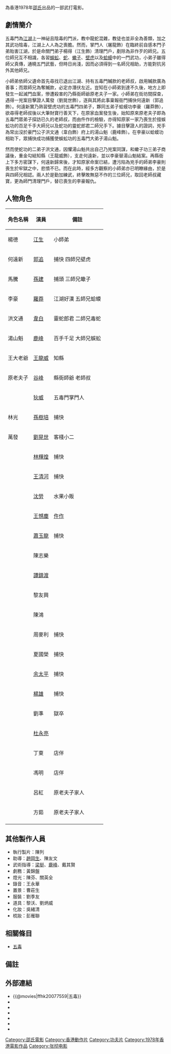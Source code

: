{{Infobox Film
| name               = 五毒
| original_name      = ''{{lang|en|The Five Venoms}}''<br>''{{lang|en|Five Deadly Venoms}}''
| image              = The Five Venoms.jpg
| image_size         = 
| caption            = 
| director           = [[張徹|張徹]]
| producer           = [[邵仁枚|邵仁枚]]
| producer_2         = [[方逸華|方逸華]]
| writer             = [[張徹|張徹]] <br> [[倪匡|倪匡]]
| narrator           = 
| starring           = [[江生|江生]] <br> [[郭追|郭追]] <br> [[羅莽|羅莽]] <br> [[孫建|孫建]] <br> [[韋白|韋白]] <br> [[鹿峰|鹿峰]]
| music              = [[陳勳奇|陳永煜]]
| cinematography     = [[龔幕鐸|龔幕鐸]] <br> [[曹惠琪|曹惠琪]]
| editing            = [[姜興隆|姜興隆]]
| production_company = [[邵氏公司|邵氏兄弟（香港）有限公司]]
| distributor        = [[邵氏公司|邵氏兄弟（香港）有限公司]]
| released           = {{HKG-1959}}：{{film date|1978|8|12}}<ref name="t001">[http://www.angelfire.com/home/bobic/HK_Movies/HK/hk1978c-b5.htm 香港電影票房 1978 〔華語電影〕]，〈香港電影票房全紀錄〉</ref><br>{{GRE}}：{{start date|1979|11|26}}
| runtime            = 97 分鐘
| country            = {{英屬香港電影}}
| language           = 粵語
| budget             = 
| gross              = HK $1,814,609<ref name="t001" />
| preceded_by        = 
| followed_by        = 
| website            = 
| amg_id             = 1:125552
| imdb_id            = tt0077559
}}

{{engname|《五毒》|''The Five Venoms''}}為香港1978年[[邵氏公司|邵氏]]出品的一部武打電影。

== 劇情簡介 ==

五毒門為[[江湖|江湖]]上一神祕且陰毒的門派，教中龍蛇混雜，教徒也並非全為善類，加之其武功陰毒，江湖上人人為之喪膽。然而，掌門人（屠龍飾）在臨終前自感本門子弟貽害江湖，於是命關門弟子楊得（江生飾）清理門戶，剷除為非作歹的師兄。五位師兄互不相識，各習[[蜈蚣|蜈蚣]]、[[蛇|蛇]]、[[蠍子|蠍子]]、[[壁虎|壁虎]]以及[[蛤蟆|蛤蟆]]中的一門武功，小弟子雖得師父真傳，通曉五門武藝，但時日尚淺，因而必須得到一名師兄相助，方能對抗另外其他師兄。

小師弟依師父遺命首先尋找已退出江湖、持有五毒門贓款的老師叔，啟用贓款廣為善事；而眾師兄為奪贓款，必定亦潛伏左近。豈知在小師弟到達不久後，地方上即發生一起滅門血案，慘遭殺害的乃縣衙師爺原老夫子一家。小師弟在街坊間探查，遇得一兇案目擊證人萬發（劉晃世飾），逐與其將此事稟報衙門捕快何遠新（郭追飾）。何遠新實乃熟習壁虎功的五毒門四弟子，夥同五弟子蛤蟆功李豪（羅莽飾），欲尋得老師叔後以大筆財寶行善天下，在原家血案發生後，始知原來原老夫子即為五毒門眾弟子探訪已久的老師叔，而由仵作的檢驗，亦得知原家一家乃喪生於擅蜈蚣功的百足千手大師兄以及蛇功的靈蛇郎君二師兄手下。據目擊證人的證詞，兇手為常出沒於豪門公子洪文通（韋白飾）府上的湯山魁（鹿峰飾）。在李豪以蛤蟆功相助下，眾捕快成功捕獲使蜈蚣功的五毒門大弟子湯山魁。

然而使蛇功的二弟子洪文通，因懼湯山魁共出自己乃兇案同謀，和蠍子功三弟子商議後，重金勾結知縣（王龍威飾），支走何遠新，並以李豪替湯山魁結案。再縣衙上下多方密謀下，何遠新歸來後，才知原家命案已結，遭污陷為兇手的師弟李豪則喪生於牢獄之中，悲憤不已。而在此時，經多方觀察的小師弟亦已明瞭緣由，於是與四師兄相認。兩人於是勤加練武，終擊敗無惡不作的三位師兄，取回老師叔藏寶，更為師門清理門戶，替已喪生的李豪報仇。



== 人物角色 ==
{| class="wikitable" 
|- 
! 角色名稱 || 演員 || 備註
|- 
| 楊德 || [[江生|江生]] || 小師弟
|- 
| 何遠新 || [[郭追|郭追]] || 捕快 四師兄壁虎
|- 
| 馬騰 || [[孫建|孫建]] || 捕頭 三師兄蠍子
|- 
| 李豪 || [[羅莽|羅莽]] || 江湖好漢 五師兄蛤蟆
|- 
| 洪文通 || [[韋白|韋白]] || 靈蛇郎君 二師兄毒蛇
|- 
| 湯山魁 || [[鹿峰|鹿峰]] || 百手千足 大師兄蜈蚣
|- 
| 王大老爺 || [[王龍威|王龍威]] || 知縣
|- 
| 原老夫子 || [[谷峰|谷峰]] || 縣衙師爺 老師叔
|- 
|  || [[狄威|狄威]] || 五毒門掌門人
|- 
| 林光 || [[孫樹培|孫樹培]] || 捕快
|- 
| 萬發 || [[劉晃世|劉晃世]] || 客棧小二
|- 
|  || [[林輝煌|林輝煌]] || 捕快
|- 
|  || [[王清河|王清河]] || 捕快
|- 
|  || [[沈勞|沈勞]] || 水果小販
|- 
|  || [[王憾塵|王憾塵]] || [[仵作|仵作]]
|- 
|  || [[蕭玉龍|蕭玉龍]] || 捕快
|-
|  || 陳志樂 ||
|-
|  || [[譚鎮渡|譚鎮渡]] ||
|-
|  || 黎友興 ||
|-
|  || 陳鴻 ||
|-
|  || 周麥利 || 捕快
|-
|  || 夏國榮 || 捕快
|-
|  || [[余太平|余太平]] || 捕快
|-
|  || [[楊雄_(演員)|楊雄]] || 捕快
|-
|  || 劉準 || 獄卒
|-
|  || [[杜永亮|杜永亮]] ||
|-
|  || 丁東 || 店伴
|-
|  || 馮明 || 店伴
|-
|  || 呂紅 || 原老夫子家人
|-
|  || 方茹 || 原老夫子家人
|-
|}

== 其他製作人員 ==
*執行製片：陳列
*助導：[[江生|趙岡生]]、陳友文
*武術指導：[[梁挺|梁挺]]、[[鹿峰|鹿峰]]、戴其賢
*劇務：黃錦盤
*燈光：陳芬、關英全 
*錄音：王永華
*置景：曹莊生 
*服裝：劉季友
*道具：黎沃、劉炳威
*化妝：吳緒清
*梳妝：彭雁聯

== 相關條目 ==
*[[五毒_(消歧義)|五毒]]

== 備註 ==
<references/>

== 外部連結==
*{{@movies|ffhk20077559|五毒}}
*{{hkmdb title|5906|五毒}}
*{{douban|title=五毒}}
*{{Mtime|21320|五毒}}
*{{Amg movie|125552|五毒}}
*{{rotten-tomatoes|five_deadly_venoms|五毒}}
*{{imdb title|0077559|五毒}}

{{張徹}}

[[Category:邵氏電影|Category:邵氏電影]]
[[Category:香港動作片|Category:香港動作片]]
[[Category:功夫片|Category:功夫片]]
[[Category:1978年香港電影作品|Category:1978年香港電影作品]]
[[Category:张彻电影|Category:张彻电影]]